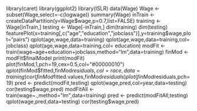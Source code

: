 library(caret)
library(ggplot2)
library(ISLR)
data(Wage)
Wage <- subset(Wage,select=-c(logwage))
summary(Wage)
inTrain <- createDataPartition(y=Wage$wage,p=0.7,list=FALSE)
training <- Wage[inTrain,]
testing <- Wage[-inTrain,]
dim(training)
dim(testing)
featurePlot(x=training[,c("age","education","jobclass")],y=training$wage,plot="pairs")
qplot(age,wage,data=training)
qplot(age,wage,data=training,col= jobclass)
qplot(age,wage,data=training,col= education)
modFit <- train(wage~age+education+jobclass,method="lm",data=training)
finMod <- modFit$finalModel
print(modFit)
plot(finMod,1,pch=19,cex=0.5,col="#00000010")
qplot(finMod$fitted,finMod$residuals,col=race,data=training)
cor(finMod$fitted.values,finMod$residuals)
plot(finMod$residuals,pch=19)
pred <- predict(modFit,testing)
qplot(wage,pred,col=year,data=testing)
cor(testing$wage,pred)
modFitAll <- train(wage~.,method="lm",data=training)
pred <- predict(modFitAll,testing)
qplot(wage,pred,data=testing)
cor(testing$wage,pred)
